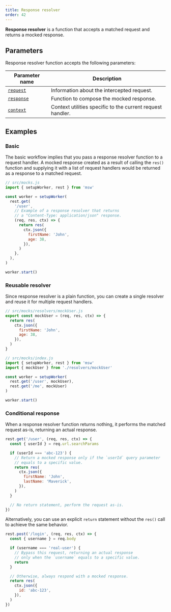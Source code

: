 ```yaml
---
title: Response resolver
order: 42
---
```


**Response resolver** is a function that accepts a matched request and returns a mocked response.

## Parameters

Response resolver function accepts the following parameters:

| Parameter name                   | Description                                                |
| -------------------------------- | ---------------------------------------------------------- |
| [`request`](/docs/api/request)   | Information about the intercepted request.                 |
| [`response`](/docs/api/response) | Function to compose the mocked response.                   |
| [`context`](/docs/api/context)   | Context utilities specific to the current request handler. |

## Examples

### Basic

The basic workflow implies that you pass a response resolver function to a request handler. A mocked response created as a result of calling the `res()` function and supplying it with a list of request handlers would be returned as a response to a matched request.

```js showLineNumbers focusedLines=7-15
// src/mocks.js
import { setupWorker, rest } from 'msw'

const worker = setupWorker(
  rest.get(
    '/user',
    // Example of a response resolver that returns
    // a "Content-Type: application/json" response.
    (req, res, ctx) => {
      return res(
        ctx.json({
          firstName: 'John',
          age: 38,
        }),
      )
    },
  ),
)

worker.start()
```

### Reusable resolver

Since response resolver is a plain function, you can create a single resolver and reuse it for multiple request handlers.

```js showLineNumbers
// src/mocks/resolvers/mockUser.js
export const mockUser = (req, res, ctx) => {
  return res(
    ctx.json({
      firstName: 'John',
      age: 38,
    }),
  )
}
```

```js showLineNumbers focusedLines=3,6-7
// src/mocks/index.js
import { setupWorker, rest } from 'msw'
import { mockUser } from './resolvers/mockUser'

const worker = setupWorker(
  rest.get('/user', mockUser),
  rest.get('/me', mockUser)
)

worker.start()
```

### Conditional response

When a response resolver function returns nothing, it performs the matched request as-is, returning an actual response.

```js showLineNumbers focusedLines=7,15
rest.get('/user', (req, res, ctx) => {
  const { userId } = req.url.searchParams

  if (userId === 'abc-123') {
    // Return a mocked response only if the `userId` query parameter
    // equals to a specific value.
    return res(
      ctx.json({
        firstName: 'John',
        lastName: 'Maverick',
      }),
    )
  }

  // No return statement, perform the request as-is.
})
```

Alternatively, you can use an explicit `return` statement without the `res()` call to achieve the same behavior.

```js showLineNumbers
rest.post('/login', (req, res, ctx) => {
  const { username } = req.body

  if (username === 'real-user') {
    // Bypass this request, returning an actual response
    // only when the `username` equals to a specific value.
    return
  }

  // Otherwise, always respond with a mocked response.
  return res(
    ctx.json({
      id: 'abc-123',
    }),
  )
})
```
